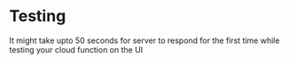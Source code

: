 # Testing

It might take upto 50 seconds for server to respond for the first time while testing your cloud function on the UI
